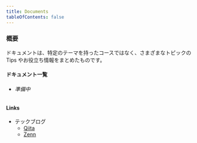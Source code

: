 ```yaml
---
title: Documents
tableOfContents: false
---
```


### 概要

ドキュメントは、特定のテーマを持ったコースではなく、さまざまなトピックの Tips やお役立ち情報をまとめたものです。

#### ドキュメント一覧

- ###### 準備中

#### Links

- テックブログ
    - [Qiita](https://qiita.com/_kenken82)
    - [Zenn](https://zenn.dev/kenken82)
